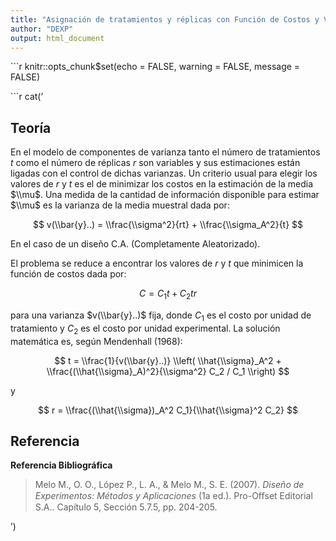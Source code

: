 ---
title: "Asignación de tratamientos y réplicas con Función de Costos y Varianza Máxima"
author: "DEXP"
output: html_document
---

```{r setup, include=FALSE}
knitr::opts_chunk$set(echo = FALSE, warning = FALSE, message = FALSE)

```{r determ_muestra, echo=FALSE, results='asis', comment=NA}
cat('

## Teoría

En el modelo de componentes de varianza tanto el número de tratamientos $t$ como el número de réplicas $r$ son variables y sus estimaciones están ligadas con el control de dichas varianzas. Un criterio usual para elegir los valores de $r$ y $t$ es el de minimizar los costos en la estimación de la media $\\mu$. Una medida de la cantidad de información disponible para estimar $\\mu$ es la varianza de la media muestral dada por:

$$
v(\\bar{y}..) = \\frac{\\sigma^2}{rt} + \\frac{\\sigma_A^2}{t}
$$

En el caso de un diseño C.A. (Completamente Aleatorizado).

El problema se reduce a encontrar los valores de $r$ y $t$ que minimicen la función de costos dada por:

$$
C = C_1 t + C_2 t r
$$

para una varianza $v(\\bar{y}..)$ fija, donde $C_1$ es el costo por unidad de tratamiento y $C_2$ es el costo por unidad experimental. La solución matemática es, según Mendenhall (1968):

$$
t = \\frac{1}{v(\\bar{y}..)} \\left( \\hat{\\sigma}_A^2 + \\frac{(\\hat{\\sigma}_A)^2}{\\sigma^2} C_2 / C_1 \\right)
$$

y

$$
r = \\frac{(\\hat{\\sigma})_A^2 C_1}{\\hat{\\sigma}^2 C_2}
$$



## Referencia

**Referencia Bibliográfica**

> Melo M., O. O., López P., L. A., & Melo M., S. E. (2007). *Diseño de Experimentos: Métodos y Aplicaciones* (1a ed.). Pro-Oﬀset Editorial S.A.. Capítulo 5, Sección 5.7.5, pp. 204-205.

')

